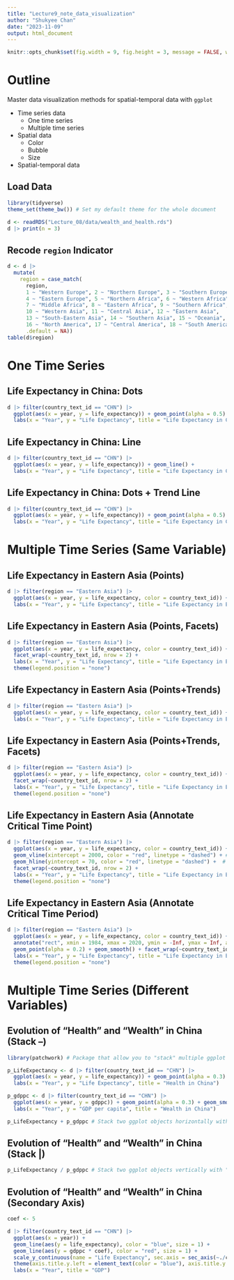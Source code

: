 ```yaml
---
title: "Lecture9_note_data_visualization"
author: "Shukyee Chan"
date: "2023-11-09"
output: html_document
---
```


```r
knitr::opts_chunk$set(fig.width = 9, fig.height = 3, message = FALSE, warning = FALSE)
```

# Outline

Master data visualization methods for spatial-temporal data with `ggplot`

-   Time series data
    -   One time series
    -   Multiple time series
-   Spatial data
    -   Color
    -   Bubble
    -   Size
-   Spatial-temporal data

## Load Data

```r
library(tidyverse)
theme_set(theme_bw()) # Set my default theme for the whole document

d <- readRDS("Lecture_08/data/wealth_and_health.rds")
d |> print(n = 3)
```

## Recode `region` Indicator

```r
d <- d |>
  mutate(
    region = case_match(
      region,
      1 ~ "Western Europe", 2 ~ "Northern Europe", 3 ~ "Southern Europe",
      4 ~ "Eastern Europe", 5 ~ "Northern Africa", 6 ~ "Western Africa",
      7 ~ "Middle Africa", 8 ~ "Eastern Africa", 9 ~ "Southern Africa",
      10 ~ "Western Asia", 11 ~ "Central Asia", 12 ~ "Eastern Asia",
      13 ~ "South-Eastern Asia", 14 ~ "Southern Asia", 15 ~ "Oceania",
      16 ~ "North America", 17 ~ "Central America", 18 ~ "South America", 19 ~ "Caribbean",
      .default = NA))
table(d$region)
```

# One Time Series

## Life Expectancy in China: Dots

```r
d |> filter(country_text_id == "CHN") |>
  ggplot(aes(x = year, y = life_expectancy)) + geom_point(alpha = 0.5) +
  labs(x = "Year", y = "Life Expectancy", title = "Life Expectancy in China")
```

## Life Expectancy in China: Line

```r
d |> filter(country_text_id == "CHN") |>
  ggplot(aes(x = year, y = life_expectancy)) + geom_line() +
  labs(x = "Year", y = "Life Expectancy", title = "Life Expectancy in China")
```

## Life Expectancy in China: Dots + Trend Line

```r
d |> filter(country_text_id == "CHN") |>
  ggplot(aes(x = year, y = life_expectancy)) + geom_point(alpha = 0.5) + geom_smooth() +
  labs(x = "Year", y = "Life Expectancy", title = "Life Expectancy in China")
```

# Multiple Time Series (Same Variable)

## Life Expectancy in Eastern Asia (Points)

```r
d |> filter(region == "Eastern Asia") |>
  ggplot(aes(x = year, y = life_expectancy, color = country_text_id)) + geom_point(alpha = 0.5) +
  labs(x = "Year", y = "Life Expectancy", title = "Life Expectancy in Eastern Asia", color = "Country/Region")
```

## Life Expectancy in Eastern Asia (Points, Facets)

```r
d |> filter(region == "Eastern Asia") |>
  ggplot(aes(x = year, y = life_expectancy, color = country_text_id)) + geom_point(alpha = 0.5) +
  facet_wrap(~country_text_id, nrow = 2) +
  labs(x = "Year", y = "Life Expectancy", title = "Life Expectancy in Eastern Asia", color = "Country/Region") + 
  theme(legend.position = "none")
```

## Life Expectancy in Eastern Asia (Points+Trends)

```r
d |> filter(region == "Eastern Asia") |>
  ggplot(aes(x = year, y = life_expectancy, color = country_text_id)) + geom_point(alpha = 0.2) + geom_smooth() +
  labs(x = "Year", y = "Life Expectancy", title = "Life Expectancy in Eastern Asia", color = "Country/Region")
```

## Life Expectancy in Eastern Asia (Points+Trends, Facets)

```r
d |> filter(region == "Eastern Asia") |>
  ggplot(aes(x = year, y = life_expectancy, color = country_text_id)) + geom_point(alpha = 0.2) + geom_smooth() +
  facet_wrap(~country_text_id, nrow = 2) +
  labs(x = "Year", y = "Life Expectancy", title = "Life Expectancy in Eastern Asia", color = "Country/Region") + 
  theme(legend.position = "none")
```

## Life Expectancy in Eastern Asia (Annotate Critical Time Point)

```r
d |> filter(region == "Eastern Asia") |>
  ggplot(aes(x = year, y = life_expectancy, color = country_text_id)) + geom_point(alpha = 0.2) + geom_smooth() +
  geom_vline(xintercept = 2000, color = "red", linetype = "dashed") + # Add a vertical line at year 2000
  geom_hline(yintercept = 70, color = "red", linetype = "dashed") +  # Add a vertical line at 70 years old
  facet_wrap(~country_text_id, nrow = 2) +
  labs(x = "Year", y = "Life Expectancy", title = "Life Expectancy in Eastern Asia", color = "Country/Region") + 
  theme(legend.position = "none")
```

## Life Expectancy in Eastern Asia (Annotate Critical Time Period)

```r
d |> filter(region == "Eastern Asia") |>
  ggplot(aes(x = year, y = life_expectancy, color = country_text_id)) + 
  annotate("rect", xmin = 1984, xmax = 2020, ymin = -Inf, ymax = Inf, alpha = 0.3, fill = "yellow", color = "red", linetype = "dashed") +
  geom_point(alpha = 0.2) + geom_smooth() + facet_wrap(~country_text_id, nrow = 2) +
  labs(x = "Year", y = "Life Expectancy", title = "Life Expectancy in Eastern Asia", color = "Country/Region") + 
  theme(legend.position = "none")
```

# Multiple Time Series (Different Variables)

## Evolution of "Health" and "Wealth" in China (Stack --)

```r
library(patchwork) # Package that allow you to "stack" multiple ggplot objects

p_LifeExpectancy <- d |> filter(country_text_id == "CHN") |>
  ggplot(aes(x = year, y = life_expectancy)) + geom_point(alpha = 0.3) + geom_smooth() +
  labs(x = "Year", y = "Life Expectancy", title = "Health in China")

p_gdppc <- d |> filter(country_text_id == "CHN") |>
  ggplot(aes(x = year, y = gdppc)) + geom_point(alpha = 0.3) + geom_smooth() +
  labs(x = "Year", y = "GDP per capita", title = "Wealth in China")

p_LifeExpectancy + p_gdppc # Stack two ggplot objects horizontally with "+"
```

## Evolution of "Health" and "Wealth" in China (Stack \|)

```r
p_LifeExpectancy / p_gdppc # Stack two ggplot objects vertically with "/"
```

## Evolution of "Health" and "Wealth" in China (Secondary Axis)

```r
coef <- 5

d |> filter(country_text_id == "CHN") |>
  ggplot(aes(x = year)) + 
  geom_line(aes(y = life_expectancy), color = "blue", size = 1) + 
  geom_line(aes(y = gdppc * coef), color = "red", size = 1) +
  scale_y_continuous(name = "Life Expectancy", sec.axis = sec_axis(~./coef, name = "GDP per capita")) +
  theme(axis.title.y.left = element_text(color = "blue"), axis.title.y.right = element_text(color = "red")) +
  labs(x = "Year", title = "GDP")
```
